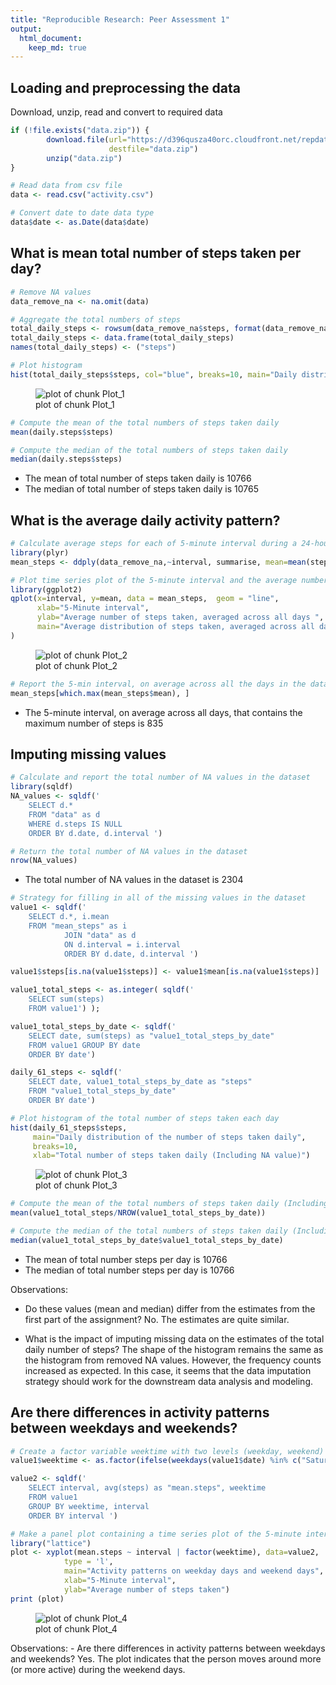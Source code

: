 ```yaml
---
title: "Reproducible Research: Peer Assessment 1"
output: 
  html_document:
    keep_md: true
---
```



## Loading and preprocessing the data

Download, unzip, read and convert to required data

```r
if (!file.exists("data.zip")) {
        download.file(url="https://d396qusza40orc.cloudfront.net/repdata%2Fdata%2Factivity.zip",
                      destfile="data.zip")
        unzip("data.zip")
}

# Read data from csv file
data <- read.csv("activity.csv")

# Convert date to date data type
data$date <- as.Date(data$date)
```

## What is mean total number of steps taken per day?

```r
# Remove NA values
data_remove_na <- na.omit(data) 

# Aggregate the total numbers of steps
total_daily_steps <- rowsum(data_remove_na$steps, format(data_remove_na$date, '%Y-%m-%d')) 
total_daily_steps <- data.frame(total_daily_steps) 
names(total_daily_steps) <- ("steps")

# Plot histogram
hist(total_daily_steps$steps, col="blue", breaks=10, main="Daily distribution of the total number of steps taken daily", xlab="Total number of steps")
````
![plot of chunk Plot_1](figure/Plot_1.png)

```r
# Compute the mean of the total numbers of steps taken daily
mean(daily.steps$steps)

# Compute the median of the total numbers of steps taken daily
median(daily.steps$steps)
```
- The mean of total number of steps taken daily is 10766
- The median of total number of steps taken daily is 10765

## What is the average daily activity pattern?

```r
# Calculate average steps for each of 5-minute interval during a 24-hour period
library(plyr)
mean_steps <- ddply(data_remove_na,~interval, summarise, mean=mean(steps))

# Plot time series plot of the 5-minute interval and the average number of steps taken, averaged across all days
library(ggplot2)
qplot(x=interval, y=mean, data = mean_steps,  geom = "line",
      xlab="5-Minute interval",
      ylab="Average number of steps taken, averaged across all days ",
      main="Average distribution of steps taken, averaged across all days"
)
````

![plot of chunk Plot_2](figure/Plot_2.png)

```r
# Report the 5-min interval, on average across all the days in the dataset, contains the maximum number of steps
mean_steps[which.max(mean_steps$mean), ]
```
- The 5-minute interval, on average across all days, that contains the maximum number of steps is 835

## Imputing missing values

```r
# Calculate and report the total number of NA values in the dataset
library(sqldf)
NA_values <- sqldf(' 
    SELECT d.*            
    FROM "data" as d
    WHERE d.steps IS NULL 
    ORDER BY d.date, d.interval ')

# Return the total number of NA values in the dataset
nrow(NA_values)
```
- The total number of NA values in the dataset is 2304

```r
# Strategy for filling in all of the missing values in the dataset
value1 <- sqldf('  
    SELECT d.*, i.mean
    FROM "mean_steps" as i
            JOIN "data" as d
            ON d.interval = i.interval 
            ORDER BY d.date, d.interval ') 

value1$steps[is.na(value1$steps)] <- value1$mean[is.na(value1$steps)]

value1_total_steps <- as.integer( sqldf(' 
    SELECT sum(steps)  
    FROM value1') );

value1_total_steps_by_date <- sqldf(' 
    SELECT date, sum(steps) as "value1_total_steps_by_date" 
    FROM value1 GROUP BY date 
    ORDER BY date') 

daily_61_steps <- sqldf('   
    SELECT date, value1_total_steps_by_date as "steps"
    FROM "value1_total_steps_by_date"
    ORDER BY date')

# Plot histogram of the total number of steps taken each day
hist(daily_61_steps$steps, 
     main="Daily distribution of the number of steps taken daily",
     breaks=10,
     xlab="Total number of steps taken daily (Including NA value)")
```
![plot of chunk Plot_3](figure/Plot_3.png)

```r
# Compute the mean of the total numbers of steps taken daily (Including NA values)
mean(value1_total_steps/NROW(value1_total_steps_by_date))

# Compute the median of the total numbers of steps taken daily (Including NA values)
median(value1_total_steps_by_date$value1_total_steps_by_date)
```
- The mean of total number steps per day is 10766
- The median of total number steps per day is 10766

Observations:

- Do these values (mean and median) differ from the estimates from the first part of the assignment? No. The estimates are quite similar.

- What is the impact of imputing missing data on the estimates of the total daily number of steps? The shape of the histogram remains the same as the histogram from removed NA values. However, the frequency counts increased as expected. In this case, it seems that the data imputation strategy should work for the downstream data analysis and modeling.

## Are there differences in activity patterns between weekdays and weekends?

```r
# Create a factor variable weektime with two levels (weekday, weekend)
value1$weektime <- as.factor(ifelse(weekdays(value1$date) %in% c("Saturday","Sunday"),"weekend", "weekday"))

value2 <- sqldf('   
    SELECT interval, avg(steps) as "mean.steps", weektime
    FROM value1
    GROUP BY weektime, interval
    ORDER BY interval ')

# Make a panel plot containing a time series plot of the 5-minute interval and the average number of steps taken, averaged across all weekday days or weekend days
library("lattice")
plot <- xyplot(mean.steps ~ interval | factor(weektime), data=value2, 
            type = 'l',
            main="Activity patterns on weekday days and weekend days",
            xlab="5-Minute interval",
            ylab="Average number of steps taken")
print (plot)
```
![plot of chunk Plot_4](figure/Plot_4.png)

Observations:
- Are there differences in activity patterns between weekdays and weekends? Yes. The plot indicates that the person moves around more (or more active) during the weekend days.
